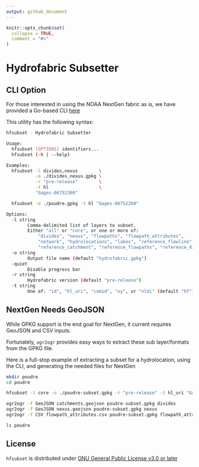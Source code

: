 ```yaml
---
output: github_document
---
```


<!-- README.md is generated from README.Rmd. Please edit that file -->

```r
knitr::opts_chunk$set(
  collapse = TRUE,
  comment = "#>"
)
```

# Hydrofabric Subsetter

## CLI Option

For those interested in using the NOAA NextGen fabric as is, we have provided a Go-based CLI [here](https://github.com/LynkerIntel/hfsubset/releases)

This utility has the following syntax:

```bash
hfsubset - Hydrofabric Subsetter

Usage:
  hfsubset [OPTIONS] identifiers...
  hfsubset (-h | --help)

Examples:
  hfsubset -l divides,nexus        \
           -o ./divides_nexus.gpkg \
           -r "pre-release"        \
           -t hl                   \
           "Gages-06752260"

  hfsubset -o ./poudre.gpkg -t hl "Gages-06752260"

Options:
  -l string
        Comma-delimited list of layers to subset.
        Either "all" or "core", or one or more of:
            "divides", "nexus", "flowpaths", "flowpath_attributes",
            "network", "hydrolocations", "lakes", "reference_flowline",
            "reference_catchment", "reference_flowpaths", "reference_divides" (default "core")
  -o string
        Output file name (default "hydrofabric.gpkg")
  -quiet
        Disable progress bar
  -r string
        Hydrofabric version (default "pre-release")
  -t string
        One of: "id", "hl_uri", "comid", "xy", or "nldi" (default "hf")
```

## NextGen Needs GeoJSON

While GPKG support is the end goal for NextGen, it current requires GeoJSON and CSV inputs.

Fortunately, `ogr2ogr` provides easy ways to extract these sub layer/formats from the GPKG file.

Here is a full-stop example of extracting a subset for a hydrolocation, using the CLI, and generating the needed files for NextGen

```bash
mkdir poudre
cd poudre

hfsubset -l core -o ./poudre-subset.gpkg -r "pre-release" -t hl_uri "Gages-06752260"

ogr2ogr -f GeoJSON catchments.geojson poudre-subset.gpkg divides  
ogr2ogr -f GeoJSON nexus.geojson poudre-subset.gpkg nexus
ogr2ogr -f CSV flowpath_attributes.csv poudre-subset.gpkg flowpath_attributes

ls poudre
```

## License

`hfsubset` is distributed under [GNU General Public License v3.0 or later](LICENSE.md)
